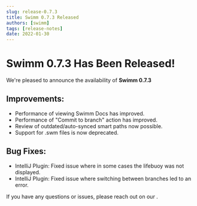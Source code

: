 ```yaml
---
slug: release-0.7.3
title: Swimm 0.7.3 Released
authors: [swimm] 
tags: [release-notes]
date: 2022-01-30
---
```


# Swimm 0.7.3 Has Been Released!

We're pleased to announce the availability of **Swimm 0.7.3**<SwimmMoji text="release"/>

<SwimmReleaseBlogPost version="0.7.3" />

<SwimmReleaseVideo version="0.7.3" />

 
## Improvements:
 
 - Performance of viewing Swimm Docs has improved.
 - Performance of "Commit to branch" action has improved.
 - Review of outdated/auto-synced smart paths now possible.
 - Support for .swm files is now deprecated.


## Bug Fixes:

 - IntelliJ Plugin: Fixed issue where in some cases the lifebuoy was not displayed.
 - IntelliJ Plugin: Fixed issue where switching between branches led to an error.

If you have any questions or issues, please reach out on our <SwimmLink target="slack" />.

<SwimmReleaseTweet version="0.7.3" />
